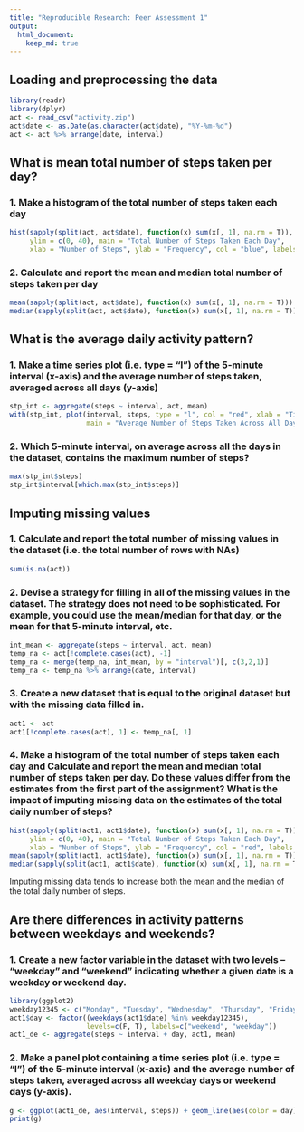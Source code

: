 ```yaml
---
title: "Reproducible Research: Peer Assessment 1"
output: 
  html_document:
    keep_md: true
---
```



## Loading and preprocessing the data

```r
library(readr)
library(dplyr)
act <- read_csv("activity.zip")
act$date <- as.Date(as.character(act$date), "%Y-%m-%d")
act <- act %>% arrange(date, interval)
```

## What is mean total number of steps taken per day?

### 1. Make a histogram of the total number of steps taken each day
```r
hist(sapply(split(act, act$date), function(x) sum(x[, 1], na.rm = T)), 
     ylim = c(0, 40), main = "Total Number of Steps Taken Each Day", 
     xlab = "Number of Steps", ylab = "Frequency", col = "blue", labels = T)
```

### 2. Calculate and report the mean and median total number of steps taken per day
```r
mean(sapply(split(act, act$date), function(x) sum(x[, 1], na.rm = T)))
median(sapply(split(act, act$date), function(x) sum(x[, 1], na.rm = T)))
```

## What is the average daily activity pattern?

### 1. Make a time series plot (i.e. type = "l") of the 5-minute interval (x-axis) and the average number of steps taken, averaged across all days (y-axis)
```r
stp_int <- aggregate(steps ~ interval, act, mean)
with(stp_int, plot(interval, steps, type = "l", col = "red", xlab = "Time", ylab = "Average Steps", 
                   main = "Average Number of Steps Taken Across All Day(5-minute interval)"))
```

### 2. Which 5-minute interval, on average across all the days in the dataset, contains the maximum number of steps?
```r
max(stp_int$steps)
stp_int$interval[which.max(stp_int$steps)]
```

## Imputing missing values

### 1. Calculate and report the total number of missing values in the dataset (i.e. the total number of rows with NAs)
```r
sum(is.na(act))
```

### 2. Devise a strategy for filling in all of the missing values in the dataset. The strategy does not need to be sophisticated. For example, you could use the mean/median for that day, or the mean for that 5-minute interval, etc.
```r
int_mean <- aggregate(steps ~ interval, act, mean)
temp_na <- act[!complete.cases(act), -1]
temp_na <- merge(temp_na, int_mean, by = "interval")[, c(3,2,1)]
temp_na <- temp_na %>% arrange(date, interval)
```

### 3. Create a new dataset that is equal to the original dataset but with the missing data filled in.
```r
act1 <- act
act1[!complete.cases(act), 1] <- temp_na[, 1]
```

### 4. Make a histogram of the total number of steps taken each day and Calculate and report the mean and median total number of steps taken per day. Do these values differ from the estimates from the first part of the assignment? What is the impact of imputing missing data on the estimates of the total daily number of steps?
```r
hist(sapply(split(act1, act1$date), function(x) sum(x[, 1], na.rm = T)), 
     ylim = c(0, 40), main = "Total Number of Steps Taken Each Day", 
     xlab = "Number of Steps", ylab = "Frequency", col = "red", labels = T)
mean(sapply(split(act1, act1$date), function(x) sum(x[, 1], na.rm = T)))
median(sapply(split(act1, act1$date), function(x) sum(x[, 1], na.rm = T)))
```
Imputing missing data tends to increase both the mean and the median of the total daily number of steps.

## Are there differences in activity patterns between weekdays and weekends?

### 1. Create a new factor variable in the dataset with two levels – “weekday” and “weekend” indicating whether a given date is a weekday or weekend day.
```r
library(ggplot2)
weekday12345 <- c("Monday", "Tuesday", "Wednesday", "Thursday", "Friday")
act1$day <- factor((weekdays(act1$date) %in% weekday12345), 
                   levels=c(F, T), labels=c("weekend", "weekday"))
act1_de <- aggregate(steps ~ interval + day, act1, mean)
```

### 2. Make a panel plot containing a time series plot (i.e. type = "l") of the 5-minute interval (x-axis) and the average number of steps taken, averaged across all weekday days or weekend days (y-axis).
```r
g <- ggplot(act1_de, aes(interval, steps)) + geom_line(aes(color = day)) + facet_grid(day ~ .) + labs(x = "Interval") + labs(y = "Average Number of Steps") + labs(title = "Average Number of Steps Taken in Weekdays and Weekends") + theme_bw()
print(g)
```